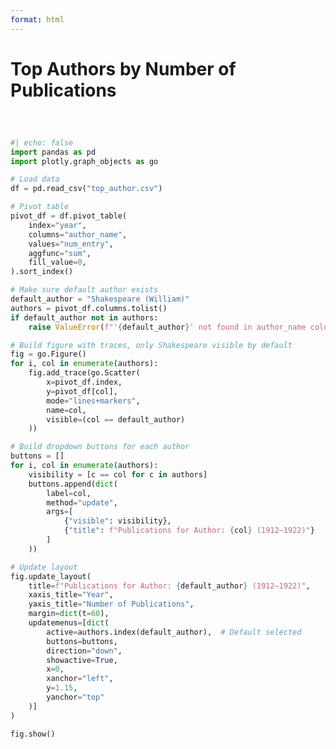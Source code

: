 ```yaml
---
format: html
---
```


<h1 class="page-top">Top Authors by Number of Publications</h1>

<div style="margin-top: 60px;"></div>

```python
#| echo: false
import pandas as pd
import plotly.graph_objects as go

# Load data
df = pd.read_csv("top_author.csv")

# Pivot table
pivot_df = df.pivot_table(
    index="year",
    columns="author_name",
    values="num_entry",
    aggfunc="sum",
    fill_value=0,
).sort_index()

# Make sure default author exists
default_author = "Shakespeare (William)"
authors = pivot_df.columns.tolist()
if default_author not in authors:
    raise ValueError(f"'{default_author}' not found in author_name column.")

# Build figure with traces, only Shakespeare visible by default
fig = go.Figure()
for i, col in enumerate(authors):
    fig.add_trace(go.Scatter(
        x=pivot_df.index,
        y=pivot_df[col],
        mode="lines+markers",
        name=col,
        visible=(col == default_author)
    ))

# Build dropdown buttons for each author
buttons = []
for i, col in enumerate(authors):
    visibility = [c == col for c in authors]
    buttons.append(dict(
        label=col,
        method="update",
        args=[
            {"visible": visibility},
            {"title": f"Publications for Author: {col} (1912–1922)"}
        ]
    ))

# Update layout
fig.update_layout(
    title=f"Publications for Author: {default_author} (1912–1922)",
    xaxis_title="Year",
    yaxis_title="Number of Publications",
    margin=dict(t=60),
    updatemenus=[dict(
        active=authors.index(default_author),  # Default selected
        buttons=buttons,
        direction="down",
        showactive=True,
        x=0,
        xanchor="left",
        y=1.15,
        yanchor="top"
    )]
)

fig.show()

```